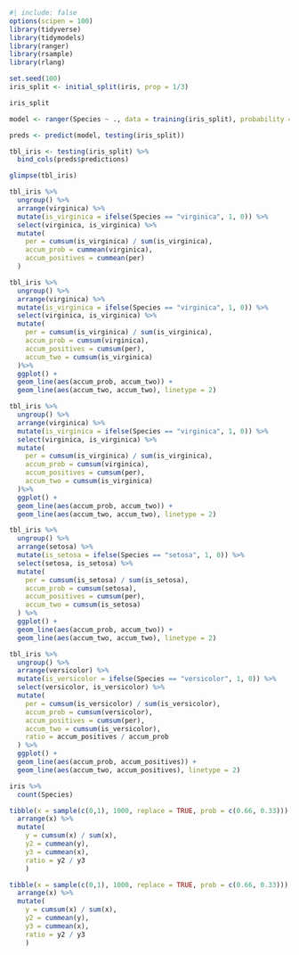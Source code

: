 
```r
#| include: false
options(scipen = 100)
library(tidyverse)
library(tidymodels)
library(ranger)
library(rsample)
library(rlang)
```

```r
set.seed(100)
iris_split <- initial_split(iris, prop = 1/3)

iris_split
```


```r
model <- ranger(Species ~ ., data = training(iris_split), probability = TRUE)
```

```r
preds <- predict(model, testing(iris_split))

tbl_iris <- testing(iris_split) %>% 
  bind_cols(preds$predictions)

glimpse(tbl_iris)
```


```r
tbl_iris %>% 
  ungroup() %>% 
  arrange(virginica) %>% 
  mutate(is_virginica = ifelse(Species == "virginica", 1, 0)) %>% 
  select(virginica, is_virginica) %>% 
  mutate(
    per = cumsum(is_virginica) / sum(is_virginica), 
    accum_prob = cummean(virginica), 
    accum_positives = cummean(per)
  )
```

```r
tbl_iris %>% 
  ungroup() %>% 
  arrange(virginica) %>% 
  mutate(is_virginica = ifelse(Species == "virginica", 1, 0)) %>% 
  select(virginica, is_virginica) %>% 
  mutate(
    per = cumsum(is_virginica) / sum(is_virginica), 
    accum_prob = cumsum(virginica), 
    accum_positives = cumsum(per),
    accum_two = cumsum(is_virginica)
  )%>% 
  ggplot() +
  geom_line(aes(accum_prob, accum_two)) +
  geom_line(aes(accum_two, accum_two), linetype = 2)
```

```r
tbl_iris %>% 
  ungroup() %>% 
  arrange(virginica) %>% 
  mutate(is_virginica = ifelse(Species == "virginica", 1, 0)) %>% 
  select(virginica, is_virginica) %>% 
  mutate(
    per = cumsum(is_virginica) / sum(is_virginica), 
    accum_prob = cumsum(virginica), 
    accum_positives = cumsum(per),
    accum_two = cumsum(is_virginica)
  )%>% 
  ggplot() +
  geom_line(aes(accum_prob, accum_two)) +
  geom_line(aes(accum_two, accum_two), linetype = 2)
```

```r
tbl_iris %>% 
  ungroup() %>% 
  arrange(setosa) %>% 
  mutate(is_setosa = ifelse(Species == "setosa", 1, 0)) %>% 
  select(setosa, is_setosa) %>% 
  mutate(
    per = cumsum(is_setosa) / sum(is_setosa), 
    accum_prob = cumsum(setosa), 
    accum_positives = cumsum(per),
    accum_two = cumsum(is_setosa)
  ) %>% 
  ggplot() +
  geom_line(aes(accum_prob, accum_two)) +
  geom_line(aes(accum_two, accum_two), linetype = 2)
```



```r
tbl_iris %>% 
  ungroup() %>% 
  arrange(versicolor) %>% 
  mutate(is_versicolor = ifelse(Species == "versicolor", 1, 0)) %>% 
  select(versicolor, is_versicolor) %>% 
  mutate(
    per = cumsum(is_versicolor) / sum(is_versicolor), 
    accum_prob = cumsum(versicolor), 
    accum_positives = cumsum(per), 
    accum_two = cumsum(is_versicolor),
    ratio = accum_positives / accum_prob
  ) %>% 
  ggplot() +
  geom_line(aes(accum_prob, accum_positives)) +
  geom_line(aes(accum_two, accum_positives), linetype = 2)
```
```r
iris %>% 
  count(Species)
```


```r
tibble(x = sample(c(0,1), 1000, replace = TRUE, prob = c(0.66, 0.33))) %>% 
  arrange(x) %>% 
  mutate(
    y = cumsum(x) / sum(x),
    y2 = cummean(y),
    y3 = cummean(x),
    ratio = y2 / y3
    )
```

```r
tibble(x = sample(c(0,1), 1000, replace = TRUE, prob = c(0.66, 0.33))) %>% 
  arrange(x) %>% 
  mutate(
    y = cumsum(x) / sum(x),
    y2 = cummean(y),
    y3 = cummean(x),
    ratio = y2 / y3
    ) 
```

